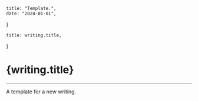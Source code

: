 	title: "Template.",
	date: "2024-01-01",
}

	title: writing.title,
}

# {writing.title}

---

A template for a new writing.